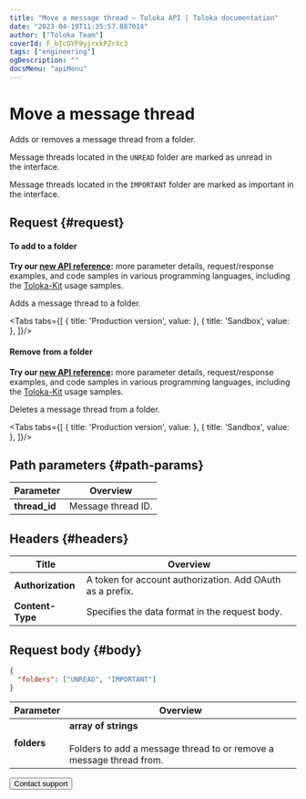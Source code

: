 ```yaml
---
title: "Move a message thread — Toloka API | Toloka documentation"
date: "2023-04-19T11:35:57.087014"
author: ["Toloka Team"]
coverId: F_bIcOYF9yjrxkPZrXc3
tags: ["engineering"]
ogDescription: ""
docsMenu: "apiMenu"
---
```



# Move a message thread

<Announce/>

Adds or removes a message thread from a folder.

Message threads located in the `UNREAD` folder are marked as unread in the interface.

Message threads located in the `IMPORTANT` folder are marked as important in the interface.

## Request {#request}

#### To add to a folder

<Note mode="tip" title="Tip">

**Try our [new API reference](https://toloka.ai/docs/api/api-reference/#post-/message-threads/-id-/add-to-folders):** more parameter details, request/response examples, and code samples in various programming languages, including the [Toloka-Kit](/docs/toloka-kit/) usage samples.

</Note>

Adds a message thread to a folder.

<Tabs tabs={[
  { title: 'Production version', value: <MoveMessageList1/> },
  { title: 'Sandbox', value: <MoveMessageList2/> },
]}/>

#### Remove from a folder

<Note mode="tip" title="Tip">

**Try our [new API reference](https://toloka.ai/docs/api/api-reference/#post-/message-threads/-id-/remove-from-folders):** more parameter details, request/response examples, and code samples in various programming languages, including the [Toloka-Kit](/docs/toloka-kit/) usage samples.

</Note>

Deletes a message thread from a folder.

<Tabs tabs={[
  { title: 'Production version', value: <MoveMessageList3/> },
  { title: 'Sandbox', value: <MoveMessageList4/> },
]}/>

## Path parameters {#path-params}

Parameter | Overview
----- | -----
**thread_id** | Message thread ID.

## Headers {#headers}

Title | Overview
----- | -----
**Authorization** | A token for account authorization. Add OAuth as a prefix.
**Content-Type** | Specifies the data format in the request body.

## Request body {#body}

```json
{
  "folders": ["UNREAD", "IMPORTANT"]
}
```

Parameter | Overview
----- | -----
**folders** | **array of strings**<br/><br/>Folders to add a message thread to or remove a message thread from.

<Button themeColor="light" view="default" size="l" type="link" url="/docs/guide/troubleshooting/support?form-source=api-move-message">Contact support</Button>